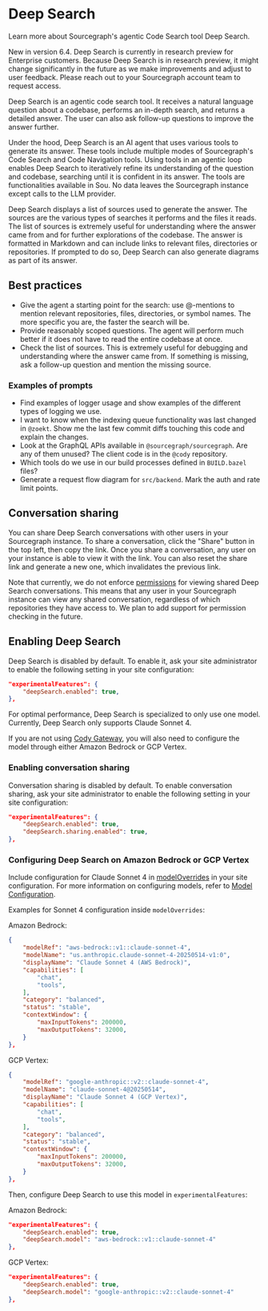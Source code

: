 # Deep Search

<p className="subtitle">Learn more about Sourcegraph's agentic Code Search tool Deep Search.</p>

<Callout type="note"> New in version 6.4. Deep Search is currently in research preview for Enterprise customers. Because Deep Search is in research preview, it might change significantly in the future as we make improvements and adjust to user feedback. Please reach out to your Sourcegraph account team to request access. </Callout>

Deep Search is an agentic code search tool. It receives a natural language question about a codebase, performs an in-depth search, and returns a detailed answer. The user can also ask follow-up questions to improve the answer further.

Under the hood, Deep Search is an AI agent that uses various tools to generate its answer. These tools include multiple modes of Sourcegraph's Code Search and Code Navigation tools. 
Using tools in an agentic loop enables Deep Search to iteratively refine its understanding of the question and codebase, searching until it is confident in its answer.
The tools are functionalities available in Sou. No data leaves the Sourcegraph instance except calls to the LLM provider.

Deep Search displays a list of sources used to generate the answer. The sources are the various types of searches it performs and the files it reads. The list of sources is extremely useful for understanding where the answer came from and for further explorations of the codebase.
The answer is formatted in Markdown and can include links to relevant files, directories or repositories. If prompted to do so, Deep Search can also generate diagrams as part of its answer.

## Best practices

- Give the agent a starting point for the search: use @-mentions to mention relevant repositories, files, directories, or symbol names. The more specific you are, the faster the search will be.
- Provide reasonably scoped questions. The agent will perform much better if it does not have to read the entire codebase at once.
- Check the list of sources. This is extremely useful for debugging and understanding where the answer came from. If something is missing, ask a follow-up question and mention the missing source.

### Examples of prompts

- Find examples of logger usage and show examples of the different types of logging we use.
- I want to know when the indexing queue functionality was last changed in `@zoekt`. Show me the last few commit diffs touching this code and explain the changes.
- Look at the GraphQL APIs available in `@sourcegraph/sourcegraph`. Are any of them unused? The client code is in the `@cody` repository.
- Which tools do we use in our build processes defined in `BUILD.bazel` files?
- Generate a request flow diagram for `src/backend`. Mark the auth and rate limit points.

## Conversation sharing
You can share Deep Search conversations with other users in your Sourcegraph instance. To share a conversation, click the "Share" button in the top left, then copy the link. 
Once you share a conversation, any user on your instance is able to view it with the link. You can also reset the share link and generate a new one, which invalidates the previous link.

Note that currently, we do not enforce [permissions](/admin/permissions) for viewing shared Deep Search conversations. This means that any user in your Sourcegraph instance can view any shared conversation, regardless of which repositories they have access to. We plan to add support for permission checking in the future.

## Enabling Deep Search

Deep Search is disabled by default. To enable it, ask your site administrator to enable the following setting in your site configuration:
```json
"experimentalFeatures": {
    "deepSearch.enabled": true,
},
```

For optimal performance, Deep Search is specialized to only use one model. Currently, Deep Search only supports Claude Sonnet 4.

If you are not using [Cody Gateway](/cody/core-concepts/cody-gateway), you will also need to configure the model through either Amazon Bedrock or GCP Vertex.

###  Enabling conversation sharing
Conversation sharing is disabled by default. To enable conversation sharing, ask your site administrator to enable the following setting in your site configuration:

```json
"experimentalFeatures": {
    "deepSearch.enabled": true,
    "deepSearch.sharing.enabled": true,
},
```

### Configuring Deep Search on Amazon Bedrock or GCP Vertex

Include configuration for Claude Sonnet 4 in [modelOverrides](/cody/enterprise/model-configuration#model-overrides) in your site configuration. For more information on configuring models, refer to [Model Configuration](/cody/enterprise/model-configuration).

Examples for Sonnet 4 configuration inside `modelOverrides`:

Amazon Bedrock:
```json
{
    "modelRef": "aws-bedrock::v1::claude-sonnet-4",
    "modelName": "us.anthropic.claude-sonnet-4-20250514-v1:0",
    "displayName": "Claude Sonnet 4 (AWS Bedrock)",
    "capabilities": [
        "chat",
        "tools",
    ],
    "category": "balanced",
    "status": "stable",
    "contextWindow": {
        "maxInputTokens": 200000,
        "maxOutputTokens": 32000,
    }
},
```

GCP Vertex:
```json
{
    "modelRef": "google-anthropic::v2::claude-sonnet-4",
    "modelName": "claude-sonnet-4@20250514",
    "displayName": "Claude Sonnet 4 (GCP Vertex)",
    "capabilities": [
        "chat",
        "tools",
    ],
    "category": "balanced",
    "status": "stable",
    "contextWindow": {
        "maxInputTokens": 200000,
        "maxOutputTokens": 32000,
    }
},
```

Then, configure Deep Search to use this model in `experimentalFeatures`:

Amazon Bedrock:
```json
"experimentalFeatures": {
    "deepSearch.enabled": true,
    "deepSearch.model": "aws-bedrock::v1::claude-sonnet-4"
},
```

GCP Vertex:
```json
"experimentalFeatures": {
    "deepSearch.enabled": true,
    "deepSearch.model": "google-anthropic::v2::claude-sonnet-4"
},
```
